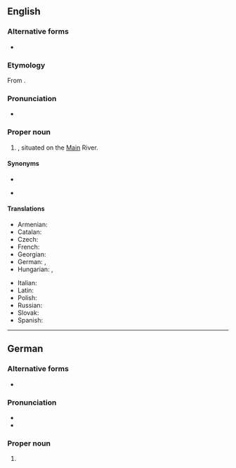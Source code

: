 {{also|Frankfurt-am-Main}}
==English==
{{wikipedia}}

===Alternative forms===
* {{l|en|Frankfurt-am-Main}}

===Etymology===
From {{bor|en|de|Frankfurt am Main|lit=Frankfurt on the Main}}.

===Pronunciation===
* {{IPA|en|/ˈfɹæŋkfɜː(ɹ)t æm ˈmaɪn/}}

===Proper noun===
{{en-proper noun|head=[[Frankfurt]] am [[Main]]}}

# {{place|en|largest city|state/Hesse|c/Germany}}, situated on the [[Main]] River.

====Synonyms====
* {{l|en|Frankfurt}}
* {{l|en|Frankfort-on-Main}} {{q|older}}

====Translations====
{{trans-top-also|city in Hesse, Germany|Frankfurt}}
* Armenian: {{t|hy|Մայնի Ֆրանկֆուրտ}}
* Catalan: {{t|ca|Frankfurt del Main|m}}
* Czech: {{t|cs|Frankfurt nad Mohanem|m}}
* French: {{t+|fr|Francfort-sur-le-Main}}
* Georgian: {{t|ka|მაინის ფრანკფურტი}}
* German: {{t+|de|Frankfurt am Main}}, {{t+|de|Frankfurt a. M.}} {{g|n}}
* Hungarian: {{t+|hu|Frankfurt am Main}}, {{t|hu|Majna-Frankfurt}} {{qualifier|rare}}
{{trans-mid}}
* Italian: {{t|it|Francoforte sul Meno}}
* Latin: {{t+|la|Francofurtum ad Moenum}}
* Polish: {{t+|pl|Frankfurt nad Menem|m}}
* Russian: {{t+|ru|Фра́нкфурт-на-Ма́йне|m}}
* Slovak: {{t|sk|Frankfurt nad Mohanom|m}}
* Spanish: {{t+|es|Fráncfort del Meno}}
{{trans-bottom}}

----

==German==
{{wikipedia|lang=de}}

===Alternative forms===
* {{alter|de|Frankfurt a. M.||abbreviation}}

===Pronunciation===
* {{IPA|de|/ˈfʁaŋkfʊʁt am ˈmaɪn/}}
* {{audio|de|De-Frankfurt am Main.ogg|Audio}}

===Proper noun===
{{de-proper noun|[[Frankfurt]]<n> [[am]] [[Main]]}}

# {{place|de|largest city|s/Hesse|in central|c/Germany|t1=Frankfurt am Main}}
#: {{syn|de|Mainhattan|q1=humorous|FFM}}